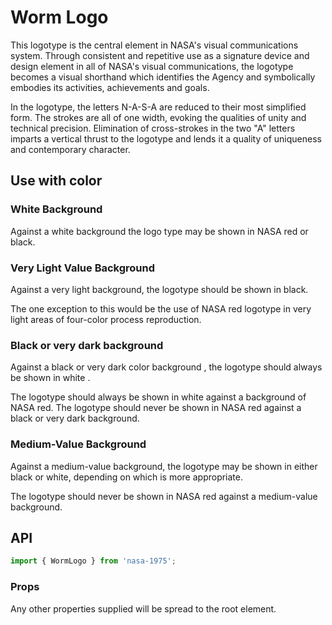 
<Meta title="Worm Logo" />

# Worm Logo

This logotype is the central element in NASA's visual communications system. Through consistent
and repetitive use as a signature device and design element in all of NASA's visual
communications, the logotype becomes a visual shorthand which identifies the Agency and symbolically embodies its activities, achievements and goals.

In the logotype, the letters N-A-S-A are reduced to their most simplified form. The strokes are
all of one width, evoking the qualities of unity and technical precision. Elimination of
cross-strokes in the two "A" letters imparts a vertical thrust to the logotype and lends it a
quality of uniqueness and contemporary character.

<div style={{margin: '3rem 0'}}>
    <WormLogo style={{display: 'block', margin: '2rem 0', maxWidth: '400px'}} />
    <WormLogo style={{display: 'block', margin: '2rem 0', maxWidth: '300px'}} />
    <WormLogo style={{display: 'block', margin: '2rem 0', maxWidth: '200px'}} />
</div>

## Use with color

### White Background 

Against a white background the logo­ type may be shown in NASA red or black. 

<StoryContainer theme="light">
    <WormLogo theme="red" style={{ width: '100%' }} />
</StoryContainer>

<StoryContainer theme="light">
    <WormLogo theme="dark" style={{ width: '100%' }} />
</StoryContainer>

### Very Light Value Background

Against a very light background, the logotype should be shown in black.

The one exception to this would be the use of NASA red logotype in very light areas of four-color process reproduction. 

<StoryContainer background="medium">
    <WormLogo theme="dark" style={{ width: '100%' }} />
</StoryContainer>

<StoryContainer background="medium">
    <WormLogo theme="red" style={{ width: '100%' }} />
</StoryContainer>

### Black or very dark background

Against a black or very dark color background , the logotype should always be shown in white .

The logotype should always be shown in white against a background of NASA red. The logotype should never be shown in NASA red against a
black or very dark background. 

<StoryContainer background="dark">
    <WormLogo theme="light" style={{ width: '100%' }} />
</StoryContainer>

<StoryContainer background="red">
    <WormLogo theme="light" style={{ width: '100%' }} />
</StoryContainer>

### Medium-Value Background

Against a medium-value background, the logotype may be shown in either black or white, depending on which is more appropriate.

The logotype should never be shown in NASA red against a medium-value background. 

<StoryContainer background="grey">
    <WormLogo theme="light" style={{ width: '100%' }} />
</StoryContainer>

<StoryContainer background="grey">
    <WormLogo theme="dark" style={{ width: '100%' }} />
</StoryContainer>

## API

```javascript
import { WormLogo } from 'nasa-1975';
```

### Props

<Props of={WormLogo} />

Any other properties supplied will be spread to the root element.
